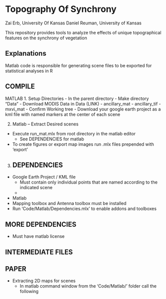 # Topography Of Synchrony
Zai Erb, University Of Kansas
Daniel Reuman, University of Kansas

This repository provides tools to analyze the effects of unique topographical
features on the synchrony of vegetation

## Explanations
Matlab code is responsible for generating scene files to be exported for statistical analyses in R

## COMPILE
MATLAB
1. Setup Directories
  - In the parent directory
    - Make directory "Data"
    - Download MODIS Data in Data (LINK)
      - ancillary_mat
      - ancillary_tif
      - mxvi_mat
    - Confirm Working tree
  - Download your google earth project as a kml file with named markers at the
    center of each scene


2. Matlab -- Extract Desired scenes
  - Execute run_mat.mlx from root directory in the matlab editor
    - See DEPENDENCIES for matlab
  - To create figures or export map images run .mlx files prepended with 'export'

3.
## DEPENDENCIES

 - Google Earth Project / KML file
   - Must contain only individual points that are named according to the indicated
     scene
   -
 - Matlab
  - Mapping toolbox and Antenna toolbox must be installed
  - Run 'Code/Matlab/Dependencies.mlx' to enable addons and toolboxes


## MORE DEPENDENCIES

- Must have matlab license

## INTERMEDIATE FILES


## PAPER  ##
- Extracting 2D maps for scenes
  - In matlab command window from the 'Code/Matlab/' folder call the following
